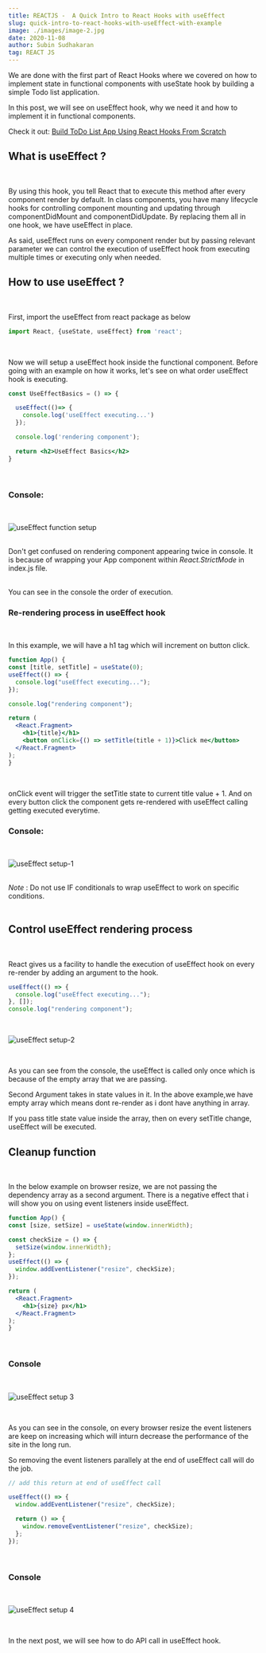 ```yaml
---
title: REACTJS -  A Quick Intro to React Hooks with useEffect
slug: quick-intro-to-react-hooks-with-useEffect-with-example
image: ./images/image-2.jpg
date: 2020-11-08
author: Subin Sudhakaran
tag: REACT JS
---
```


<div className="posts-wrapper">

  We are done with the first part of React Hooks where we covered on how to implement state in functional components with useState hook by building a simple Todo list application.
  
  In this post, we will see on useEffect hook, why we need it and how to implement it in functional components.

  <div className="post-recommendation">
    <span className="previous-post">Check it out: </span>
    <a href="https://javascriptwillrule.com/strengthen-react-hooks-knowledge-by-building-todo-list-app-from-scratch" target="_blank" aria-label="react hooks todo app building"> Build ToDo List App Using React Hooks From Scratch </a>
  </div>

  ## What is useEffect ?

  <br/>

  By using this hook, you tell React that to execute this method after every component render by default. In class components, you have many lifecycle hooks for controlling component mounting and updating through componentDidMount and componentDidUpdate. By replacing them all in one hook, we have useEffect in place.

  As said, useEffect runs on every component render but by passing relevant parameter we can control the execution of useEffect hook from executing multiple times or executing only when needed.

  ## How to use useEffect ?

  <br/>

  First, import the useEffect from react package as below

  ```jsx
  import React, {useState, useEffect} from 'react';
  ```

  <br/>

  Now we will setup a useEffect hook inside the functional component. Before going with an example on how it works, let's see on what order useEffect hook is executing.

  ```jsx
  const UseEffectBasics = () => {

    useEffect(()=> {
      console.log('useEffect executing...')
    });

    console.log('rendering component');

    return <h2>UseEffect Basics</h2>
  }
  ```

  <br/>

  ### Console:

  <br/>

  ![useEffect function setup](./images/useEffect-setup.PNG)

  <br/>

  <div class="blockquote">
    Don't get confused on rendering component appearing twice in console. It is because of wrapping your App component within <i>React.StrictMode</i> in index.js file.
  </div>

  <br/>

  You can see in the console the order of execution.

  ### Re-rendering process in useEffect hook

  <br/>

  In this example, we will have a h1 tag which will increment on button click.

  ```jsx
function App() {
  const [title, setTitle] = useState(0);
  useEffect(() => {
    console.log("useEffect executing...");
  });

  console.log("rendering component");

  return (
    <React.Fragment>
      <h1>{title}</h1>
      <button onClick={() => setTitle(title + 1)}>Click me</button>
    </React.Fragment>
  );
}
  ```

  <br/>

  onClick event will trigger the setTitle state to current title value + 1. And on every button click the component gets re-rendered with useEffect calling getting executed everytime.

  ### Console:

  <br/>

  ![useEffect setup-1](./images/useEffect-setup-1.PNG)

  <br/>

  <div class="blockquote">
    <i>Note</i> : Do not use IF conditionals to wrap useEffect to work on specific conditions. 
  </div>

  <br/>

  ## Control useEffect rendering process

  <br/>

  React gives us a facility to handle the execution of useEffect hook on every re-render by adding an argument to the hook.

  ```jsx
  useEffect(() => {
    console.log("useEffect executing...");
  }, []);
  console.log("rendering component");
  ```

  <br/>

  ![useEffect setup-2](./images/useEffect-setup-2.PNG)

  <br/>

  As you can see from the console, the useEffect is called only once which is because of the empty array that we are passing.

  Second Argument takes in state values in it. In the above example,we have empty array which means dont re-render as i dont have anything in array.

  If you pass title state value inside the array, then on every setTitle change, useEffect will be executed.


  ## Cleanup function

  <br/>

  In the below example on browser resize, we are not passing the dependency array as a second argument. There is a negative effect that i will show you on using event listeners inside useEffect.

  ```jsx
function App() {
  const [size, setSize] = useState(window.innerWidth);

  const checkSize = () => {
    setSize(window.innerWidth);
  };
  useEffect(() => {
    window.addEventListener("resize", checkSize);
  });

  return (
    <React.Fragment>
      <h1>{size} px</h1>
    </React.Fragment>
  );
}
  ```

  <br/>

  ### Console

  <br/>

  ![useEffect setup 3](./images/useEffect-setup-3.PNG)

  <br/>

  As you can see in the console, on every browser resize the event listeners are keep on increasing which will inturn decrease the performance of the site in the long run.

  So removing the event listeners parallely at the end of useEffect call will do the job.

  ```jsx
  // add this return at end of useEffect call

  useEffect(() => {
    window.addEventListener("resize", checkSize);

    return () => {
      window.removeEventListener("resize", checkSize);
    };
  });
  ```

  <br/>

  ### Console

  <br/>

  ![useEffect setup 4](./images/useEffect-setup-4.PNG)

  <br/>

  In the next post, we will see how to do API call in useEffect hook.

</div>
